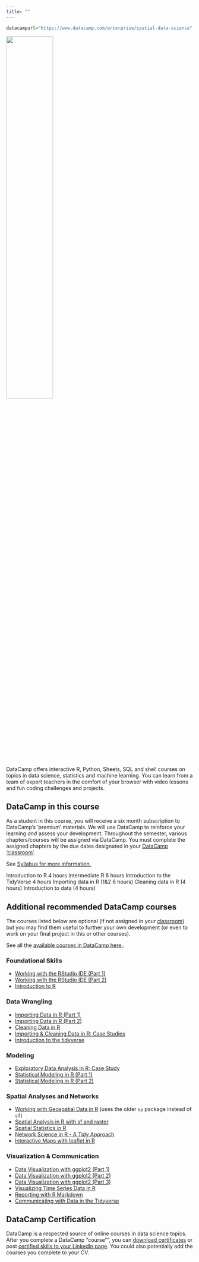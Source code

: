 ```yaml
---
title: ""
---
```

```r
datacampurl="https://www.datacamp.com/enterprise/spatial-data-science"
```
<a  href="http://datacamp.com"> <img src="img/DataCamp_logo.png" width=50% ></img></a>

DataCamp offers interactive R, Python, Sheets, SQL and shell courses on topics in data science, statistics and machine learning. You can learn from a team of expert teachers in the comfort of your browser with video lessons and fun coding challenges and projects.

## DataCamp in this course

As a student in this course, you will receive a six month subscription to DataCamp's 'premium' materials.  We will use DataCamp to reinforce your learning _and_ assess your development. Throughout the semester, various chapters/courses will be assigned via DataCamp.  You must complete the assigned chapters by the due dates designated in your [DataCamp 'classroom'](`r datacampurl`).

See [Syllabus for more information.](Syllabus.html)  

Introduction to R 4 hours
Intermediate R 6 hours
Introduction to the TidyVerse 4 hours
Importing data in R (1&2 6 hours)
Cleaning data in R (4 hours)
Introduction to data (4 hours)


## Additional recommended DataCamp courses

The courses listed below are optional (if not assigned in your [classroom](`r datacampurl`)) but you may find them useful to further your own development (or even to work on your final project in this or other courses).

See all the [available courses in DataCamp here.](https://www.datacamp.com/courses).



### Foundational Skills
* [Working with the RStudio IDE (Part 1)](https://www.datacamp.com/courses/working-with-the-rstudio-ide-part-1)
* [Working with the RStudio IDE (Part 2)](https://www.datacamp.com/courses/working-with-the-rstudio-ide-part-2)
* [Introduction to R](https://www.datacamp.com/courses/free-introduction-to-r) 

### Data Wrangling
* [Importing Data in R (Part 1)](https://www.datacamp.com/courses/importing-data-in-r-part-1)
* [Importing Data in R (Part 2)](https://www.datacamp.com/courses/importing-data-in-r-part-2)
* [Cleaning Data in R](https://www.datacamp.com/courses/cleaning-data-in-r)
* [Importing & Cleaning Data in R: Case Studies](https://www.datacamp.com/courses/importing-cleaning-data-in-r-case-studies)
* [Introduction to the tidyverse](https://www.datacamp.com/courses/introduction-to-the-tidyverse)

### Modeling
* [Exploratory Data Analysis in R: Case Study](https://www.datacamp.com/courses/exploratory-data-analysis-in-r-case-study)
* [Statistical Modeling in R (Part 1)](https://www.datacamp.com/courses/statistical-modeling-in-r-part-1)
* [Statistical Modeling in R (Part 2)](https://www.datacamp.com/courses/statistical-modeling-in-r-part-2)

### Spatial Analyses and Networks
* [Working with Geospatial Data in R](https://www.datacamp.com/courses/working-with-geospatial-data-in-r) (uses the older `sp` package instead of `sf`)
* [Spatial Analysis in R with sf and raster](https://www.datacamp.com/courses/spatial-analysis-in-r-with-sf-and-raster)
* [Spatial Statistics in R](https://www.datacamp.com/courses/spatial-statistics-in-r)
* [Network Science in R - A Tidy Approach](https://www.datacamp.com/courses/network-science-in-r-a-tidy-approach)
* [Interactive Maps with leaflet in R](https://www.datacamp.com/courses/interactive-maps-with-leaflet-in-r)

### Visualization & Communication
* [Data Visualization with ggplot2 (Part 1)](https://www.datacamp.com/courses/data-visualization-with-ggplot2-1)
* [Data Visualization with ggplot2 (Part 2)](https://www.datacamp.com/courses/data-visualization-with-ggplot2-2)
* [Data Visualization with ggplot2 (Part 3)](https://www.datacamp.com/courses/data-visualization-with-ggplot2-3)
* [Visualizing Time Series Data in R](https://www.datacamp.com/courses/visualizing-time-series-data-in-r)
* [Reporting with R Markdown](https://www.datacamp.com/courses/reporting-with-r-markdown)
* [Communicating with Data in the Tidyverse](https://www.datacamp.com/courses/communicating-with-data-in-the-tidyverse)

## DataCamp Certification

DataCamp is a respected source of online courses in data science topics.  After you complete a DataCamp "course"", you can [download certificates](https://support.datacamp.com/hc/en-us/articles/360005885114-Where-can-I-download-the-certificates-) or post [certified skills to your LinkedIn page](https://support.datacamp.com/hc/en-us/articles/360001548814-How-can-I-share-my-certificate-Statement-of-Accomplishment-).  You could also potentially add the courses you complete to your CV.  
